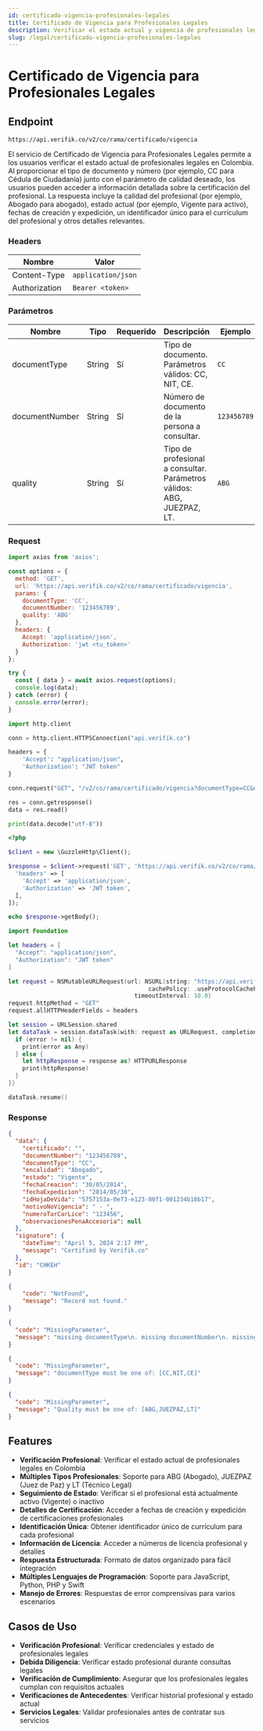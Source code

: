 ```yaml
---
id: certificado-vigencia-profesionales-legales
title: Certificado de Vigencia para Profesionales Legales
description: Verificar el estado actual y vigencia de profesionales legales en Colombia
slug: /legal/certificado-vigencia-profesionales-legales
---
```



# Certificado de Vigencia para Profesionales Legales

## Endpoint

```
https://api.verifik.co/v2/co/rama/certificado/vigencia
```

El servicio de Certificado de Vigencia para Profesionales Legales permite a los usuarios verificar el estado actual de profesionales legales en Colombia. Al proporcionar el tipo de documento y número (por ejemplo, CC para Cédula de Ciudadanía) junto con el parámetro de calidad deseado, los usuarios pueden acceder a información detallada sobre la certificación del profesional. La respuesta incluye la calidad del profesional (por ejemplo, Abogado para abogado), estado actual (por ejemplo, Vigente para activo), fechas de creación y expedición, un identificador único para el currículum del profesional y otros detalles relevantes.

### Headers

| Nombre         | Valor              |
| -------------- | ------------------ |
| Content-Type   | `application/json` |
| Authorization | `Bearer <token>`   |

### Parámetros

| Nombre           | Tipo   | Requerido | Descripción                                    | Ejemplo      |
| ---------------- | ------ | --------- | ---------------------------------------------- | ------------ |
| documentType     | String | Sí        | Tipo de documento. Parámetros válidos: CC, NIT, CE. | `CC`         |
| documentNumber   | String | Sí        | Número de documento de la persona a consultar. | `123456789`  |
| quality          | String | Sí        | Tipo de profesional a consultar. Parámetros válidos: ABG, JUEZPAZ, LT. | `ABG`        |

### Request

<Tabs>
  <TabItem value="javascript" label="JavaScript">

```javascript
import axios from 'axios';

const options = {
  method: 'GET',
  url: 'https://api.verifik.co/v2/co/rama/certificado/vigencia',
  params: {
    documentType: 'CC',
    documentNumber: '123456789',
    quality: 'ABG'
  },
  headers: {
    Accept: 'application/json',
    Authorization: 'jwt <tu_token>'
  }
};

try {
  const { data } = await axios.request(options);
  console.log(data);
} catch (error) {
  console.error(error);
}
```

  </TabItem>
  <TabItem value="python" label="Python">

```python
import http.client

conn = http.client.HTTPSConnection("api.verifik.co")

headers = {
    'Accept': "application/json",
    'Authorization': "JWT token"
}

conn.request("GET", "/v2/co/rama/certificado/vigencia?documentType=CC&documentNumber=123456789&quality=ABG", headers=headers)

res = conn.getresponse()
data = res.read()

print(data.decode("utf-8"))
```

  </TabItem>
  <TabItem value="php" label="PHP">

```php
<?php

$client = new \GuzzleHttp\Client();

$response = $client->request('GET', 'https://api.verifik.co/v2/co/rama/certificado/vigencia?documentType=CC&documentNumber=123456789&quality=ABG', [
  'headers' => [
    'Accept' => 'application/json',
    'Authorization' => 'JWT token',
  ],
]);

echo $response->getBody();
```

  </TabItem>
  <TabItem value="swift" label="Swift">

```swift
import Foundation

let headers = [
  "Accept": "application/json",
  "Authorization": "JWT token"
]

let request = NSMutableURLRequest(url: NSURL(string: "https://api.verifik.co/v2/co/rama/certificado/vigencia?documentType=CC&documentNumber=123456789&quality=ABG")! as URL,
                                        cachePolicy: .useProtocolCachePolicy,
                                    timeoutInterval: 10.0)
request.httpMethod = "GET"
request.allHTTPHeaderFields = headers

let session = URLSession.shared
let dataTask = session.dataTask(with: request as URLRequest, completionHandler: { (data, response, error) -> Void in
  if (error != nil) {
    print(error as Any)
  } else {
    let httpResponse = response as? HTTPURLResponse
    print(httpResponse)
  }
})

dataTask.resume()
```

  </TabItem>
</Tabs>

### Response

<Tabs>
  <TabItem value="200" label="200">

```json
{
  "data": {
    "certificado": "",
    "documentNumber": "123456789",
    "documentType": "CC",
    "encalidad": "Abogado",
    "estado": "Vigente",
    "fechaCreacion": "30/05/2014",
    "fechaExpedicion": "2014/05/30",
    "idHojaDeVida": "5757153a-0e73-e123-80f1-001234b16b17",
    "motivoNoVigencia": " - ",
    "numeroTarCarLice": "123456",
    "observacionesPenaAccesoria": null
  },
  "signature": {
    "dateTime": "April 5, 2024 2:17 PM",
    "message": "Certified by Verifik.co"
  },
  "id": "CHKEH"
}
```

  </TabItem>
  <TabItem value="404" label="404">

```json
{
    "code": "NotFound",
    "message": "Record not found."
}
```

  </TabItem>
  <TabItem value="409-1" label="409 (Parámetros Faltantes)">

```json
{
  "code": "MissingParameter",
  "message": "missing documentType\n. missing documentNumber\n. missing Quality\n"
}
```

  </TabItem>
  <TabItem value="409-2" label="409 (Tipo de Documento Inválido)">

```json
{
  "code": "MissingParameter",
  "message": "documentType must be one of: [CC,NIT,CE]"
}
```

  </TabItem>
  <TabItem value="409-3" label="409 (Calidad Inválida)">

```json
{
  "code": "MissingParameter",
  "message": "Quality must be one of: [ABG,JUEZPAZ,LT]"
}
```

  </TabItem>
</Tabs>

## Features

-   **Verificación Profesional**: Verificar el estado actual de profesionales legales en Colombia
-   **Múltiples Tipos Profesionales**: Soporte para ABG (Abogado), JUEZPAZ (Juez de Paz) y LT (Técnico Legal)
-   **Seguimiento de Estado**: Verificar si el profesional está actualmente activo (Vigente) o inactivo
-   **Detalles de Certificación**: Acceder a fechas de creación y expedición de certificaciones profesionales
-   **Identificación Única**: Obtener identificador único de currículum para cada profesional
-   **Información de Licencia**: Acceder a números de licencia profesional y detalles
-   **Respuesta Estructurada**: Formato de datos organizado para fácil integración
-   **Múltiples Lenguajes de Programación**: Soporte para JavaScript, Python, PHP y Swift
-   **Manejo de Errores**: Respuestas de error comprensivas para varios escenarios

## Casos de Uso

- **Verificación Profesional**: Verificar credenciales y estado de profesionales legales
- **Debida Diligencia**: Verificar estado profesional durante consultas legales
- **Verificación de Cumplimiento**: Asegurar que los profesionales legales cumplan con requisitos actuales
- **Verificaciones de Antecedentes**: Verificar historial profesional y estado actual
- **Servicios Legales**: Validar profesionales antes de contratar sus servicios
